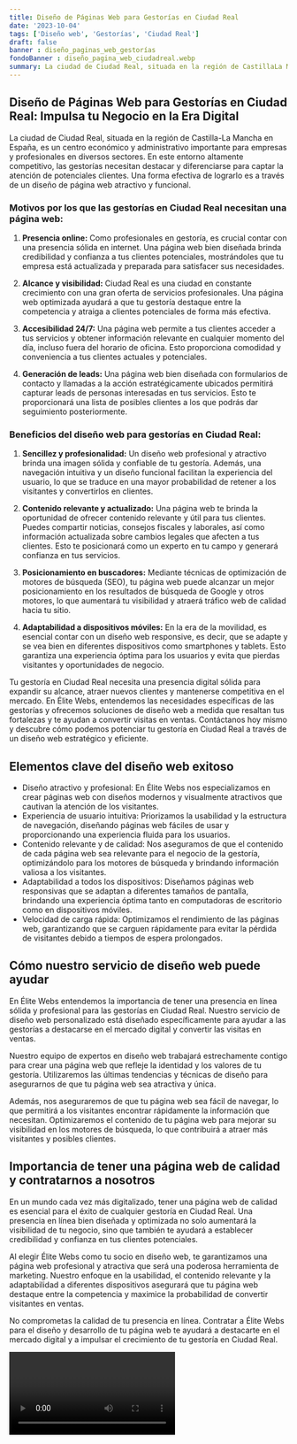 ```yaml
---
title: Diseño de Páginas Web para Gestorías en Ciudad Real
date: '2023-10-04'
tags: ['Diseño web', 'Gestorías', 'Ciudad Real']
draft: false
banner : diseño_paginas_web_gestorías
fondoBanner : diseño_pagina_web_ciudadreal.webp
summary: La ciudad de Ciudad Real, situada en la región de CastillaLa Mancha en España, es un centro económico y administrativo importante para empresas y profesionales en diversos sectores. En este entorno altamente competitivo, las gestorías necesitan destacar y diferenciarse para captar la atención de potenciales clientes. Una forma efectiva de lograrlo es a través de un diseño de página web atractivo y funcional.
---
```


## **Diseño de Páginas Web para Gestorías en Ciudad Real: Impulsa tu Negocio en la Era Digital**

La ciudad de Ciudad Real, situada en la región de Castilla-La Mancha en España, es un centro económico y administrativo importante para empresas y profesionales en diversos sectores. En este entorno altamente competitivo, las gestorías necesitan destacar y diferenciarse para captar la atención de potenciales clientes. Una forma efectiva de lograrlo es a través de un diseño de página web atractivo y funcional.

### **Motivos por los que las gestorías en Ciudad Real necesitan una página web:**

1. **Presencia online:** Como profesionales en gestoría, es crucial contar con una presencia sólida en internet. Una página web bien diseñada brinda credibilidad y confianza a tus clientes potenciales, mostrándoles que tu empresa está actualizada y preparada para satisfacer sus necesidades.

2. **Alcance y visibilidad:** Ciudad Real es una ciudad en constante crecimiento con una gran oferta de servicios profesionales. Una página web optimizada ayudará a que tu gestoría destaque entre la competencia y atraiga a clientes potenciales de forma más efectiva.

3. **Accesibilidad 24/7:** Una página web permite a tus clientes acceder a tus servicios y obtener información relevante en cualquier momento del día, incluso fuera del horario de oficina. Esto proporciona comodidad y conveniencia a tus clientes actuales y potenciales.

4. **Generación de leads:** Una página web bien diseñada con formularios de contacto y llamadas a la acción estratégicamente ubicados permitirá capturar leads de personas interesadas en tus servicios. Esto te proporcionará una lista de posibles clientes a los que podrás dar seguimiento posteriormente.

### **Beneficios del diseño web para gestorías en Ciudad Real:**

1. **Sencillez y profesionalidad:** Un diseño web profesional y atractivo brinda una imagen sólida y confiable de tu gestoría. Además, una navegación intuitiva y un diseño funcional facilitan la experiencia del usuario, lo que se traduce en una mayor probabilidad de retener a los visitantes y convertirlos en clientes.

2. **Contenido relevante y actualizado:** Una página web te brinda la oportunidad de ofrecer contenido relevante y útil para tus clientes. Puedes compartir noticias, consejos fiscales y laborales, así como información actualizada sobre cambios legales que afecten a tus clientes. Esto te posicionará como un experto en tu campo y generará confianza en tus servicios.

3. **Posicionamiento en buscadores:** Mediante técnicas de optimización de motores de búsqueda (SEO), tu página web puede alcanzar un mejor posicionamiento en los resultados de búsqueda de Google y otros motores, lo que aumentará tu visibilidad y atraerá tráfico web de calidad hacia tu sitio.

4. **Adaptabilidad a dispositivos móviles:** En la era de la movilidad, es esencial contar con un diseño web responsive, es decir, que se adapte y se vea bien en diferentes dispositivos como smartphones y tablets. Esto garantiza una experiencia óptima para los usuarios y evita que pierdas visitantes y oportunidades de negocio.

Tu gestoría en Ciudad Real necesita una presencia digital sólida para expandir su alcance, atraer nuevos clientes y mantenerse competitiva en el mercado. En Élite Webs, entendemos las necesidades específicas de las gestorías y ofrecemos soluciones de diseño web a medida que resaltan tus fortalezas y te ayudan a convertir visitas en ventas. Contáctanos hoy mismo y descubre cómo podemos potenciar tu gestoría en Ciudad Real a través de un diseño web estratégico y eficiente.

<GifSeo />

<Cta />

## Elementos clave del diseño web exitoso

- Diseño atractivo y profesional: En Élite Webs nos especializamos en crear páginas web con diseños modernos y visualmente atractivos que cautivan la atención de los visitantes.
- Experiencia de usuario intuitiva: Priorizamos la usabilidad y la estructura de navegación, diseñando páginas web fáciles de usar y proporcionando una experiencia fluida para los usuarios.
- Contenido relevante y de calidad: Nos aseguramos de que el contenido de cada página web sea relevante para el negocio de la gestoría, optimizándolo para los motores de búsqueda y brindando información valiosa a los visitantes.
- Adaptabilidad a todos los dispositivos: Diseñamos páginas web responsivas que se adaptan a diferentes tamaños de pantalla, brindando una experiencia óptima tanto en computadoras de escritorio como en dispositivos móviles.
- Velocidad de carga rápida: Optimizamos el rendimiento de las páginas web, garantizando que se carguen rápidamente para evitar la pérdida de visitantes debido a tiempos de espera prolongados.

## Cómo nuestro servicio de diseño web puede ayudar

En Élite Webs entendemos la importancia de tener una presencia en línea sólida y profesional para las gestorías en Ciudad Real. Nuestro servicio de diseño web personalizado está diseñado específicamente para ayudar a las gestorías a destacarse en el mercado digital y convertir las visitas en ventas.

Nuestro equipo de expertos en diseño web trabajará estrechamente contigo para crear una página web que refleje la identidad y los valores de tu gestoría. Utilizaremos las últimas tendencias y técnicas de diseño para asegurarnos de que tu página web sea atractiva y única.

Además, nos aseguraremos de que tu página web sea fácil de navegar, lo que permitirá a los visitantes encontrar rápidamente la información que necesitan. Optimizaremos el contenido de tu página web para mejorar su visibilidad en los motores de búsqueda, lo que contribuirá a atraer más visitantes y posibles clientes.

## Importancia de tener una página web de calidad y contratarnos a nosotros

En un mundo cada vez más digitalizado, tener una página web de calidad es esencial para el éxito de cualquier gestoría en Ciudad Real. Una presencia en línea bien diseñada y optimizada no solo aumentará la visibilidad de tu negocio, sino que también te ayudará a establecer credibilidad y confianza en tus clientes potenciales.

Al elegir Élite Webs como tu socio en diseño web, te garantizamos una página web profesional y atractiva que será una poderosa herramienta de marketing. Nuestro enfoque en la usabilidad, el contenido relevante y la adaptabilidad a diferentes dispositivos asegurará que tu página web destaque entre la competencia y maximice la probabilidad de convertir visitantes en ventas.

No comprometas la calidad de tu presencia en línea. Contratar a Élite Webs para el diseño y desarrollo de tu página web te ayudará a destacarte en el mercado digital y a impulsar el crecimiento de tu gestoría en Ciudad Real.

<Video />

<CtaBot job='Gestorías' city='Ciudad Real'/>

<Gmaps query='Ciudad Real+españa+maps' />